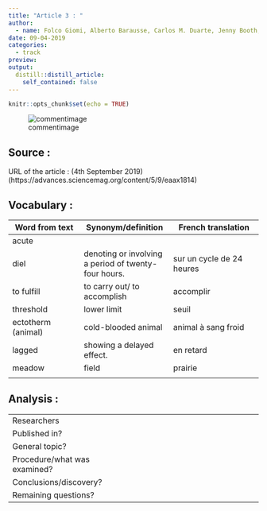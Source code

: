 ```yaml
---
title: "Article 3 : "
author:
  - name: Folco Giomi, Alberto Barausse, Carlos M. Duarte, Jenny Booth, Susana Agusti, Vincent Saderne, Andrea Anton, Daniele Daffonchio and Marco Fusi
date: 09-04-2019
categories:
  - track
preview: 
output:
  distill::distill_article:
    self_contained: false
---
```


```r
knitr::opts_chunk$set(echo = TRUE)
```

![commentimage](imagelink)

## Source :

URL of the article : (4th September 2019)
(https://advances.sciencemag.org/content/5/9/eaax1814)

## Vocabulary :

| Word from text | Synonym/definition | French translation |
|----------------|--------------------|--------------------|
| acute |  |  |
| diel | denoting or involving a period of twenty-four hours. | sur un cycle de 24 heures |
| to fulfill | to carry out/ to accomplish | accomplir |
| threshold | lower limit | seuil |
| ectotherm (animal) | cold-blooded animal | animal à sang froid |
| lagged | showing a delayed effect. | en retard |
| meadow | field | prairie |
| 

## Analysis :

|                              |                                                                     |
| ---------------------------- | ------------------------------------------------------------------- |
| Researchers                  |  |
| Published in?                |                                                        |
| General topic?               |  |
| Procedure/what was examined? |  |
| Conclusions/discovery?       |  |
| Remaining questions?         |  |
